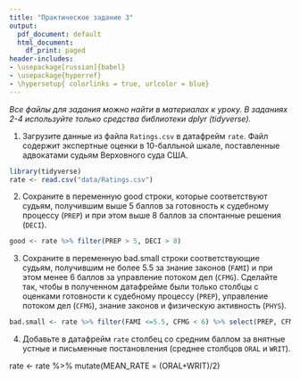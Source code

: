 ```yaml
---
title: "Практическое задание 3"
output:
  pdf_document: default
  html_document:
    df_print: paged
header-includes:
- \usepackage[russian]{babel}
- \usepackage{hyperref}
- \hypersetup{ colorlinks = true, urlcolor = blue}
---
```


*Все файлы для задания можно найти в материалах к уроку. В заданиях 2-4 используйте только средства библиотеки dplyr (tidyverse).*

1. Загрузите данные из файла `Ratings.csv` в датафрейм `rate`. Файл содержит экспертные оценки в 10-балльной шкале, поставленные адвокатами судьям Верховного суда США.
```r
library(tidyverse)
rate <- read.csv("data/Ratings.csv")
```

2. Сохраните в переменную good строки, которые соответствуют судьям, получившим выше 5 баллов за готовность к судебному процессу (`PREP`) и при этом выше 8 баллов за спонтанные решения (`DECI`).
```r
good <- rate %>% filter(PREP > 5, DECI > 8)
```

3. Сохраните в переменную bad.small строки соответствующие судьям, получившим не более 5.5 за знание законов (`FAMI`) и при этом менее 6 баллов за управление потоком дел (`CFMG`). Сделайте так, чтобы в полученном датафрейме были только столбцы с оценками готовности к судебному процессу (`PREP`), управление потоком дел (`CFMG`), знание законов и физическую активность (`PHYS`).  
```r
bad.small <- rate %>% filter(FAMI <=5.5, CFMG < 6) %>% select(PREP, CFMG, PHYS)
```

4. Добавьте в датафрейм `rate` столбец со средним баллом за внятные устные и письменные постановления (среднее столбцов `ORAL` и `WRIT`).

rate <- rate %>% mutate(MEAN_RATE = (ORAL+WRIT)/2)

